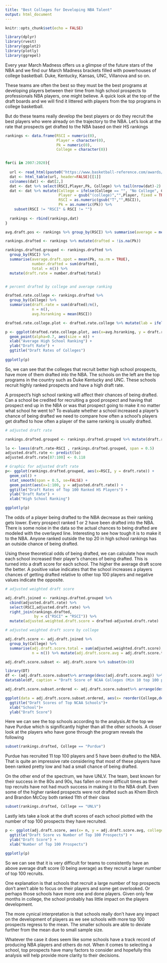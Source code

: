```yaml
---
title: "Best Colleges for Developing NBA Talent"
output: html_document
---
```


```r
knitr::opts_chunk$set(echo = FALSE)
```



```r
library(dplyr)
library(rvest)
library(ggplot2)
library(plotly)
library(ggrepel)

```

Every year March Madness offers us a glimpse of the future stars of the NBA and we find our March Madness brackets filled with powerhouses of college basketball. Duke, Kentucky, Kansas, UNC, Villanova and so on.

These teams are often the best so they must be the best programs at developing players between their time from high school prospects to professionals NBA players, one might believe. A quick look at the top of the draft boards and we will find it littered with players from the top programs in college basketball. 

But do these teams really develop the best players or do they recruit the best players who were already on the trajectory to the NBA. Let’s look at the rate that prospects get drafted to the NBA based on their HS rankings


```r
rankings <- data.frame(RSCI = numeric(0),
                       Player = character(0),
                       Pk = numeric(0),
                       College = character(0))


for(i in 2007:2020){
  
  url <- read_html(paste0("https://www.basketball-reference.com/awards/recruit_rankings_", i,".html"))
  dat <- html_table(url, header=FALSE)[[1]]
  colnames(dat) <- dat[2,]
  dat <- dat %>% select(RSCI,Player,Pk, College) %>% tail(nrow(dat)-2)
  dat <- dat %>% mutate(College = ifelse(College == "", "No College", College),
                        Player = gsub("(college)","",Player, fixed = TRUE),
                        RSCI = as.numeric(gsub("T","",RSCI)),
                        Pk = as.numeric(Pk)) %>%
    subset(RSCI != "RSCI" & RSCI != "")
  
  rankings <- rbind(rankings,dat)
}

avg.draft.pos <- rankings %>% group_by(RSCI) %>% summarise(average = mean(Pk, na.rm = TRUE))

rankings.drafted <- rankings %>% mutate(drafted = !is.na(Pk))

rankings.drafted.grouped <- rankings.drafted %>% 
  group_by(RSCI) %>% 
  summarise(average.draft.spot = mean(Pk, na.rm = TRUE), 
            number.drafted = sum(drafted), 
            total = n()) %>%
  mutate(draft.rate = number.drafted/total)


# percent drafted by college and average ranking

drafted.rate.college <- rankings.drafted %>% 
  group_by(College) %>% 
  summarise(draft.rate = sum(drafted)/n(), 
            n = n(),
            avg.hsranking = mean(RSCI))

drafted.rate.college.plot <- drafted.rate.college %>% mutate(lab = ifelse(avg.hsranking < 33 & n > 2, College,""))

p <- ggplot(drafted.rate.college.plot, aes(x=avg.hsranking, y = draft.rate, college = College)) + 
  geom_point(alpha=0.7, aes(size = n)) +
  xlab("Average High School Ranking") +
  ylab("Draft Rate") +
  ggtitle("Draft Rates of Colleges")
 
ggplotly(p)

```

So, we can see that the colleges that recruit better high school prospects, have more of them drafted into the NBA. The schools on the left are the top programs in the country such as Duke Kentucky and UNC. These schools recruit highly ranked prospects and have a high draft rate. 

A prospect’s high school ranking will affect their chances of being drafted. Can a school be credited for recruiting a good prospect and having that prospect end up in the NBA or was that prospect going to make it no matter what school he went to? To evaluate whether a school increased a player’s chance of being drafted we need to compare how often a school’s players get drafted to how often a player of the same ranking is usually drafted. 


```r
# adjusted draft rate

rankings.drafted.grouped <- rankings.drafted.grouped %>% mutate(draft.rate)

lo <- loess(draft.rate~RSCI , rankings.drafted.grouped, span = 0.5)
adjusted.draft.rate <- predict(lo) 
adjusted.draft.rate[87:100] <- 0.118

# Graphic for adjusted draft rate
p<- ggplot(rankings.drafted.grouped, aes(x=RSCI, y = draft.rate)) + 
  geom_col() +  
  stat_smooth(span = 0.5, se=FALSE) + 
  geom_point(aes(x=1:100, y = adjusted.draft.rate)) +
  ggtitle("Draft Rates of Top 100 Ranked HS Players") +
  ylab("Draft Rate") +
  xlab("High School Ranking")

ggplotly(p)
```
The odds of a player being drafted to the NBA decrease as their ranking gets lower. Every prospect ranked 1 or 2 have been drafted into the NBA. There is some noise in the data so the actual chances to being drafted are modeled with the overlayed line. Interesting to see how tough it is to make it to the NBA. Anyone ranked outside the top 20 in high school rankings has an outside chance of being drafted. 

Using these theoretical odds of being drafted, we can calculate how much each school increased their player’s chances of being drafted. This is turned into a draft score for each school. The higher the average draft score the better. A positive value indicates that the school increases a players chances of getting drafted relative to other top 100 players and negative values indicate the opposite. 	

```r
# adjusted weighted draft score

adj.draft.joined <- rankings.drafted.grouped %>% 
  cbind(adjusted.draft.rate) %>%
  select(RSCI,adjusted.draft.rate) %>% 
  right_join(rankings.drafted,
             by = c("RSCI" = "RSCI")) %>% 
  mutate(adjusted.weighted.draft.score = drafted-adjusted.draft.rate)

# adjusted weighted draft score by college

adj.draft.score <- adj.draft.joined %>% 
  group_by(College) %>% 
  summarise(adj.draft.score.total = sum(adjusted.weighted.draft.score),
            n = n()) %>% mutate(adj.draft.score.avg = adj.draft.score.total/n)

adj.draft.score.subset <- adj.draft.score %>% subset(n>10) 

library(DT)
df <- (adj.draft.score.subset%>% arrange(desc(adj.draft.score.avg)) %>% select(College,adj.draft.score.avg,n))
datatable(df, caption = "Draft Score of NCAA Colleges (Min 10 top 100 players)",style = "default")

adj.draft.score.subset.ordered <- adj.draft.score.subset%>% arrange(desc(adj.draft.score.avg))

ggplot(data = adj.draft.score.subset.ordered, aes(x= reorder(College,desc(adj.draft.score.avg)), y = adj.draft.score.avg)) + geom_bar(stat="identity") + theme(axis.text.x = element_text(angle = 90, vjust = 0.5, hjust=1)) +
  ggtitle("Draft Scores of Top NCAA Schools")+
  xlab("School")+
  ylab("Draft Score")
```

Here we can see the top schools according to the analysis.At the top we have Purdue which is significantly higher than all the other schools. A closer look at the players who have gone through the program reveals the following

```r

subset(rankings.drafted, College == "Purdue")

```
Purdue has recruited 11 top 100 players and 5 have been drafted to the NBA. That is quite an impressive rate considering that most of these players have been ranked pretty low and had a small chance of being drafted.

On the other end of the spectrum, we have UNLV. The team, best known for their success in the 80s and 90s, has fallen on more difficult times as their top recruits have not had much success in making it to the NBA draft. Even some of the higher ranked prospects were not drafted such as Khem Birch and Brandon McCoy both ranked 11th of their class

```r
subset(rankings.drafted, College == "UNLV")

```
Lastly lets take a look at the draft scores of each school plotted with the number of top 100 prospects they have recruited. 

```r
p <- ggplot(adj.draft.score, aes(x= n, y = adj.draft.score.avg, college = College)) + geom_point(alpha = 0.7) +
  ggtitle("Draft Score vs Number of Top 100 Prospects") +
  ylab("Draft Score") +
  xlab("Number of Top 100 Prospects")

ggplotly(p)

```
So we can see that it is very difficult for teams to consistently have an above average draft score (0 being average) as they recruit a larger number of top 100 recruits. 

One explanation is that schools that recruit a large number of top prospects don't aren't able to focus on their players and some get overlooked. Or perhaps those schools have more one and done players. Given only few months in college, the school probably has little impact on the players development. 

The more cynical interpretation is that schools really don't have any impact on the development of players as we see schools with more top 100 prospects regress to the mean. The smaller schools are able to deviate further from the mean due to small sample size.

Whatever the case it does seem like some schools have a track record of producing NBA players and others do not. When it comes to selecting a school, top prospects have many factors to consider and hopefully this analysis will help provide more clarity to their decisions. 
